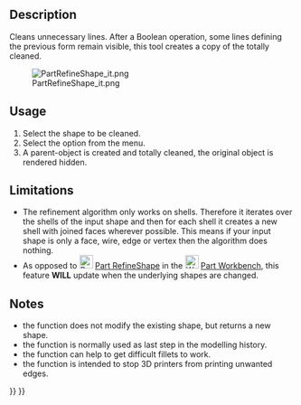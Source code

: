 <languages/>
{{Docnav
|[[OpenSCAD_RemoveSubtree|Remove Subtree]]
|[[OpenSCAD_MirrorMeshFeature|Mirror Mesh Feature]]
|[[OpenSCAD_Workbench|OpenSCAD]]
|IconL=OpenSCAD_RemoveSubtree.svg
|IconR=OpenSCAD_MirrorMeshFeature.svg
|IconC=Workbench_OpenSCAD.svg
}}

{{GuiCommand
|Name=OpenSCAD RefineShapeFeature
|MenuLocation=OpenSCAD → Refine Shape Feature
|Workbenches=[[OpenSCAD_Workbench|OpenSCAD]]
|SeeAlso=[[Part_RefineShape|Part RefineShape]]
}}

==Description== 

Cleans unnecessary lines. After a Boolean operation, some lines defining the previous form remain visible, this tool creates a copy of the totally cleaned.

[[File:PartRefineShape_it.png]]

==Usage== 

# Select the shape to be cleaned.
# Select the {{MenuCommand|OpenSCAD → [[Image:OpenSCAD_RefineShapeFeature.svg|24px]] Refine shape}} option from the menu.
# A parent-object is created and totally cleaned, the original object is rendered hidden.

==Limitations== 

* The refinement algorithm only works on shells. Therefore it iterates over the shells of the input shape and then for each shell it creates a new shell with joined faces wherever possible. This means if your input shape is only a face, wire, edge or vertex then the algorithm does nothing.
* As opposed to [[Image:Part_RefineShape.svg|24px]] [[Part_RefineShape|Part RefineShape]] in the [[Image:Workbench_Part.svg|24px|link=Part Workbench]] [[Part_Workbench|Part Workbench]], this feature '''WILL''' update when the underlying shapes are changed.

==Notes== 

* the function does not modify the existing shape, but returns a new shape.
* the function is normally used as last step in the modelling history.
* the function can help to get difficult fillets to work.
* the function is intended to stop 3D printers from printing unwanted edges.


{{Docnav
|[[OpenSCAD_RemoveSubtree|Remove Subtree]]
|[[OpenSCAD_MirrorMeshFeature|Mirror Mesh Feature]]
|[[OpenSCAD_Workbench|OpenSCAD]]
|IconL=OpenSCAD_RemoveSubtree.svg
|IconR=OpenSCAD_MirrorMeshFeature.svg
|IconC=Workbench_OpenSCAD.svg
}}

{{OpenSCAD_Tools_navi{{#translation:}}}}
{{Userdocnavi{{#translation:}}}}